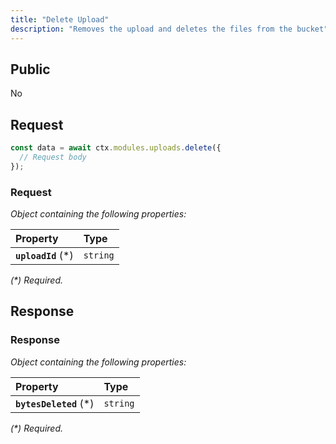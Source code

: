 ```yaml
---
title: "Delete Upload"
description: "Removes the upload and deletes the files from the bucket"
---
```


## Public

No

## Request


<RequestExample>

```typescript OpenGB Script
const data = await ctx.modules.uploads.delete({
  // Request body
});
```


</RequestExample>




### Request

_Object containing the following properties:_

| Property            | Type     |
| :------------------ | :------- |
| **`uploadId`** (\*) | `string` |

_(\*) Required._


## Response



### Response

_Object containing the following properties:_

| Property                | Type     |
| :---------------------- | :------- |
| **`bytesDeleted`** (\*) | `string` |

_(\*) Required._

